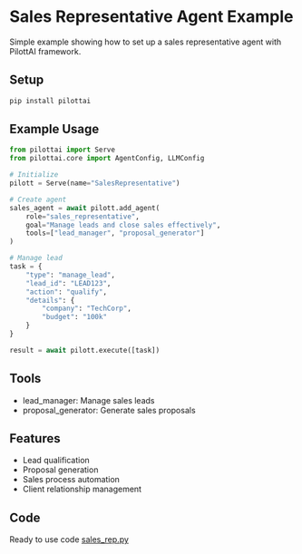 # Sales Representative Agent Example

Simple example showing how to set up a sales representative agent with PilottAI framework.

## Setup

```bash
pip install pilottai
```

## Example Usage

```python
from pilottai import Serve
from pilottai.core import AgentConfig, LLMConfig

# Initialize
pilott = Serve(name="SalesRepresentative")

# Create agent
sales_agent = await pilott.add_agent(
    role="sales_representative",
    goal="Manage leads and close sales effectively",
    tools=["lead_manager", "proposal_generator"]
)

# Manage lead
task = {
    "type": "manage_lead",
    "lead_id": "LEAD123",
    "action": "qualify",
    "details": {
        "company": "TechCorp",
        "budget": "100k"
    }
}

result = await pilott.execute([task])
```

## Tools

- lead_manager: Manage sales leads
- proposal_generator: Generate sales proposals

## Features

- Lead qualification
- Proposal generation
- Sales process automation
- Client relationship management

## Code

Ready to use code [sales_rep.py](../../pilott/agents/sales_rep.py)

